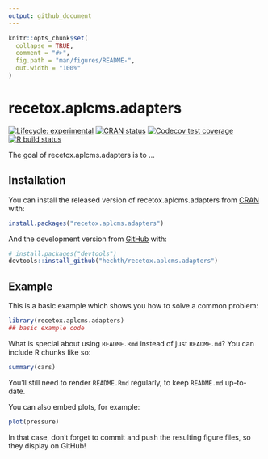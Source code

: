 ```yaml
---
output: github_document
---
```


<!-- README.md is generated from README.Rmd. Please edit that file -->

```r
knitr::opts_chunk$set(
  collapse = TRUE,
  comment = "#>",
  fig.path = "man/figures/README-",
  out.width = "100%"
)
```

# recetox.aplcms.adapters

<!-- badges: start -->
[![Lifecycle: experimental](https://img.shields.io/badge/lifecycle-experimental-orange.svg)](https://www.tidyverse.org/lifecycle/#experimental)
[![CRAN status](https://www.r-pkg.org/badges/version/recetox.aplcms.adapters)](https://CRAN.R-project.org/package=recetox.aplcms.adapters)
[![Codecov test coverage](https://codecov.io/gh/hechth/recetox.aplcms.adapters/branch/master/graph/badge.svg)](https://codecov.io/gh/hechth/recetox.aplcms.adapters?branch=master)
[![R build status](https://github.com/hechth/recetox.aplcms.adapters/workflows/R-CMD-check/badge.svg)](https://github.com/hechth/recetox.aplcms.adapters/actions)
<!-- badges: end -->

The goal of recetox.aplcms.adapters is to ...

## Installation

You can install the released version of recetox.aplcms.adapters from [CRAN](https://CRAN.R-project.org) with:

``` r
install.packages("recetox.aplcms.adapters")
```

And the development version from [GitHub](https://github.com/) with:

``` r
# install.packages("devtools")
devtools::install_github("hechth/recetox.aplcms.adapters")
```
## Example

This is a basic example which shows you how to solve a common problem:

```r
library(recetox.aplcms.adapters)
## basic example code
```

What is special about using `README.Rmd` instead of just `README.md`? You can include R chunks like so:

```r
summary(cars)
```

You'll still need to render `README.Rmd` regularly, to keep `README.md` up-to-date.

You can also embed plots, for example:

```r
plot(pressure)
```

In that case, don't forget to commit and push the resulting figure files, so they display on GitHub!

